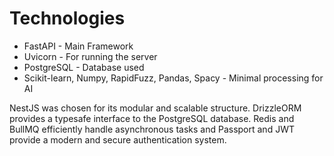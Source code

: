 # Technologies

- FastAPI - Main Framework
- Uvicorn - For running the server
- PostgreSQL - Database used
- Scikit-learn, Numpy, RapidFuzz, Pandas, Spacy - Minimal processing for AI

NestJS was chosen for its modular and scalable structure. DrizzleORM provides a typesafe interface to the PostgreSQL database. Redis and BullMQ efficiently handle asynchronous tasks and Passport and JWT provide a modern and secure authentication system.
